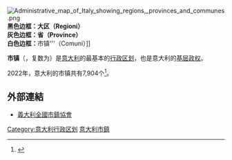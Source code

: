 [[File:Administrative_map_of_Italy_showing_regions,_provinces_and_communes.png|thumb]]'''<br />黑色边框：大区（Regioni）<br />灰色边框：省（Province）<br />白色边框：'''市镇'''（Comuni）]]

'''市镇'''（{{lang-it|comune}}，复数为{{lang|it|comuni}}）是[[意大利|意大利]]的最基本的[[意大利行政区划|行政区划]]，也是意大利的[[基层政权|基层政权]]。

2022年，意大利的市镇共有7,904个<ref>{{cite web|title=Comuni dal 1861|url=http://www.comuniverso.it/index.cfm?menu=12|website=www.comuniverso.it|accessdate=19 March 2017|archive-date=2017-09-14|archive-url=https://web.archive.org/web/20170914034553/http://www.comuniverso.it/index.cfm?menu=12|dead-url=yes}}</ref>。

==外部連結==
* [http://www.anci.it/ 義大利全國市鎮協會] {{Wayback|url=http://www.anci.it/ |date=20210316173111 }}

{{it}}
[[Category:意大利行政区划|Category:意大利行政区划]]
[[Category:意大利市鎮|]]
